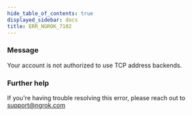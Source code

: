 ```yaml
---
hide_table_of_contents: true
displayed_sidebar: docs
title: ERR_NGROK_7102
---
```


### Message

Your account is not authorized to use TCP address backends.

### Further help

If you're having trouble resolving this error, please reach out to [support@ngrok.com](mailto:support@ngrok.com?subject=Help%20with%20ERR_NGROK_7102)
